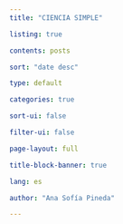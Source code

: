 ```yaml
---
title: "CIENCIA SIMPLE"

listing: true

contents: posts

sort: "date desc"

type: default

categories: true

sort-ui: false

filter-ui: false

page-layout: full

title-block-banner: true

lang: es

author: "Ana Sofía Pineda"

---
```


